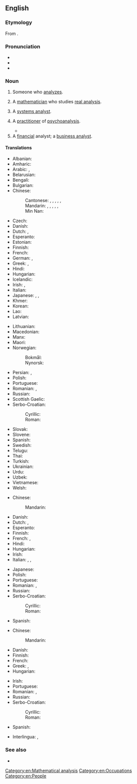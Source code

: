 {{also|Analyst}}
==English==

===Etymology===
From {{der|en|fr|analyste}}.

===Pronunciation===
* {{IPA|en|/ˈænəlɪst/}}
* {{audio|en|en-us-analyst.ogg|Audio (US)}}
* {{homophone|en|annalist}}

===Noun===
{{en-noun}}

# Someone who [[analyze]]s.
# {{lb|en|mathematics}} A [[mathematician]] who studies [[real analysis]].
# {{lb|en|computing}} A [[systems analyst]].
# {{lb|en|psychiatry}} A [[practitioner]] of [[psychoanalysis]].
#* {{quote-book|en|year=1952|author=[[w:Ralph Ellison|Ralph Ellison]]|title=[[w:Invisible Man|Invisible Man]] |publisher=Penguin Books (2014)|page=185|passage=“I had a difficult session with my '''analyst''' last evening and the slightest thing is apt to set me off.”}}
# A [[financial]] analyst; a [[business analyst]].

====Translations====
{{trans-top|person who analyses}}
* Albanian: {{t|sq|analist|m}}
* Amharic: {{t+|am|ተንታኝ}}
* Arabic: {{t|ar|مُحَلِّل|m}}, {{t|ar|مُتَخَصِّص|m}}
* Belarusian: {{t|be|аналі́тык|m}}
* Bengali: {{t|bn|বিশ্লেষক}}
* Bulgarian: {{t|bg|анали́тик|m}}
* Chinese:
*: Cantonese: {{t|yue|分析家|tr=fan1 sik1 gaa1}}, {{t|yue|分析者|tr=fan1 sik1 ze2}}, {{t|yue|分析師}}, {{t|yue|分析师|tr=fan1 sik1 si1}}, {{t|yue|分析員}}, {{t|yue|分析员|tr=fan1 sik1 jyun4}}
*: Mandarin: {{t+|cmn|分析家|tr=fēnxījiā}}, {{t|cmn|分析者|tr=fēnxīzhě}}, {{t+|cmn|分析師}}, {{t+|cmn|分析师|tr=fēnxīshī}}, {{t+|cmn|分析員}}, {{t+|cmn|分析员|tr=fēnxīyuán}}
*: Min Nan: {{t|nan|分析家|tr=hun-sek-ka}}
* Czech: {{t+|cs|analytik|m}}
* Danish: {{t|da|analytiker|c}}
* Dutch: {{t+|nl|analist|m}}, {{t+|nl|analiste|f}}
* Esperanto: {{t|eo|analizisto}}
* Estonian: {{t|et|analüütik}}
* Finnish: {{t+|fi|analyytikko}}
* French: {{t+|fr|analyste|m}}
* German: {{t+|de|Analytiker|m}}, {{t+|de|Analytikerin|f}}
* Greek: {{t+|el|αναλυτής|m}}, {{t+|el|αναλύτρια|f}}
* Hindi: {{t|hi|विश्लेषक|m}}
* Hungarian: {{t+|hu|elemző}}
* Icelandic: {{t-check|is|sérfræðingur|m}}
* Irish: {{t|ga|anailísí|m}}, {{t-check|ga|taifeoir|m}}
* Italian: {{t+|it|analista|m|f}}
* Japanese: {{t+|ja|アナリスト|tr=anarisuto}}, {{t|ja|分析家|tr=ぶんせきか, bunsekika}}, {{t|ja|分析者|tr=ぶんせきしゃ, bunsekisha}}
* Khmer: {{t|km|អ្នកវិភាគ}}
* Korean: {{t|ko|분석자}}
* Lao: {{t|lo|ນັກວິເຄາະ}}
* Latvian: {{t|lv|analītiķis|m}}
{{trans-mid}}
* Lithuanian: {{t|lt|analitikas|m}}
* Macedonian: {{t|mk|аналитичар|m}}
* Manx: {{t|gv|bun-ronseyder|m}}
* Maori: {{t|mi|kaitātari }}
* Norwegian:
*: Bokmål: {{t|nb|analytiker|m}}
*: Nynorsk: {{t|nn|analytikar|m}}
* Persian: {{t+|fa|گزارشگر|tr=gozârešgar}}, {{t+|fa|تحلیلگر|tr=tahlilgar}}
* Polish: {{t+|pl|analityk|m}}
* Portuguese: {{t+|pt|analista|m|f}}
* Romanian: {{t+|ro|analist|m}}, {{t+|ro|analistă|f}}
* Russian: {{t+|ru|анали́тик|m}}
* Scottish Gaelic: {{t|gd|mion-sgrùdair|m}}
* Serbo-Croatian:
*: Cyrillic: {{t|sh|аналѝтича̄р|m}}
*: Roman: {{t+|sh|analìtičār|m}}
* Slovak: {{t|sk|analytik|m}}
* Slovene: {{t|sl|analitik|m}}
* Spanish: {{t|es|analista|m|f}}
* Swedish: {{t+|sv|analytiker|c}}
* Telugu: {{t|te|విశ్లేషకుడు|m}}
* Thai: {{t|th|นักวิเคราะห์}}
* Turkish: {{t+|tr|analist}}
* Ukrainian: {{t+|uk|аналі́тик|m}}
* Urdu: {{t|ur|تجزیہ کار|m|tr=tajziya kār}}
* Uzbek: {{t+|uz|analitik}}
* Vietnamese: {{t|vi|[[người]] [[phân tích]]}}
* Welsh: {{t|cy|dadansoddwr|m}}
{{trans-bottom}}

{{trans-see|systems analyst}}

{{trans-top|psychoanalysis practitioner}}
* Chinese:
*: Mandarin: {{t-needed|cmn}}
* Danish: {{t|da|psykoanalytiker|c}}
* Dutch: {{t|nl|psycho-analist|m}}, {{t|nl|psycho-analiste|f}}
* Esperanto: {{t|eo|psikanalizisto}}
* Finnish: {{t+|fi|psykoanalyytikko}}
* French: {{t+|fr|analyste|m}}, {{t+|fr|psychanalyste|m}}
* Hindi: {{t|hi|मनोविश्लेषक|m}}
* Hungarian: {{t|hu|pszichoanalitikus}}
* Irish: {{t|ga|síocanailísí|m}}
* Italian: {{t+|it|analista|m}}, {{g|f}}, {{t+|it|psicanalista|m|f}}
{{trans-mid}}
* Japanese: {{t|ja|精神分析学者|tr=せいしんぶんせきがくしゃ, seishinnbunsekigakusha}}
* Polish: {{t+|pl|psychoanalityk|m}}
* Portuguese: {{t+|pt|psicanalista|m|f}}
* Romanian: {{t+|ro|psihanalist|m}}, {{t+|ro|psihanalistă|f}}
* Russian: {{t+|ru|психиа́тр|m}}
* Serbo-Croatian:
*: Cyrillic: {{t|sh|психоаналѝтича̄р|m}}
*: Roman: {{t+|sh|psihoanalìtičār|m}}
* Spanish: {{t|es|psicoanalista|m|f}}
{{trans-bottom}}

{{trans-top|financial or business analyst}}
* Chinese:
*: Mandarin: {{t-needed|cmn}}
* Danish: {{t-needed|da}}
* Finnish: {{t+|fi|analyytikko}}
* French: {{t+|fr|analyste|m}}
* Greek: {{t+|el|αναλυτής|m}}, {{t+|el|αναλύτρια|f}}
* Hungarian: {{t+|hu|elemző}}
{{trans-mid}}
* Irish: {{t|ga|anailísí|m}}
* Portuguese: {{t+|pt|analista|m|f}}
* Romanian: {{t+|ro|analist|m}}, {{t+|ro|analistă|f}}
* Russian: {{t+|ru|анали́тик|m}}
* Serbo-Croatian:
*: Cyrillic: {{t|sh|аналѝтича̄р|m}}
*: Roman: {{t+|sh|analìtičār|m}}
* Spanish: {{t|es|analista|m|f}}
{{trans-bottom}}

{{checktrans-top}}
* Interlingua: {{t-check|ia|analysta}}, {{t-check|ia|analysator}}
{{trans-mid}}
{{trans-bottom}}

===See also===
* {{l|en|analyst programmer}}

[[Category:en:Mathematical analysis]]

[[Category:en:Occupations]]
[[Category:en:People]]
{{c|en|Scientists}}
